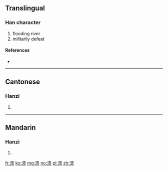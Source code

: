 {{also|潰}}
==Translingual==

===Han character===
{{Han char|rn=85|rad=水|as=09|sn=12|four=|canj=水中一人 (ELMO), X水中一人 (XELMO)}}

# flooding river
# militarily defeat

====References====
* {{Han ref|kx=0639.111|hdz=31677.040|uh=6E83|ud=28291}}

----

==Cantonese==

===Hanzi===
{{yue-hanzi|jyut=kui2|y=kui2|tra=潰}}

# {{defn|lang=yue|sort=水09}}

----

==Mandarin==

===Hanzi===
{{cmn-hanzi|tra=潰|pin=[[kuì]] ([[kui4]])|wg=k'uei<sup>4</sup>}}

# {{defn|lang=cmn|sort=水09}}

[[fr:溃]]
[[ko:溃]]
[[mg:溃]]
[[no:溃]]
[[pl:溃]]
[[zh:溃]]